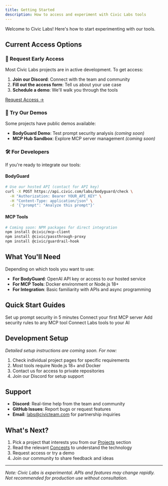 ```yaml
---
title: Getting Started
description: How to access and experiment with Civic Labs tools
---
```



Welcome to Civic Labs! Here's how to start experimenting with our tools.

## Current Access Options

### 🧪 Request Early Access

Most Civic Labs projects are in active development. To get access:

1. **Join our Discord**: Connect with the team and community
2. **Fill out the access form**: Tell us about your use case
3. **Schedule a demo**: We'll walk you through the tools

[Request Access →](https://civicteam.com/contact)

### 🎯 Try Our Demos

Some projects have public demos available:

- **BodyGuard Demo**: Test prompt security analysis *(coming soon)*
- **MCP Hub Sandbox**: Explore MCP server management *(coming soon)*

### 🛠️ For Developers

If you're ready to integrate our tools:

#### BodyGuard
```bash
# Use our hosted API (contact for API key)
curl -X POST https://api.civic.com/labs/bodyguard/check \
  -H "Authorization: Bearer YOUR_API_KEY" \
  -H "Content-Type: application/json" \
  -d '{"prompt": "Analyze this prompt"}'
```

#### MCP Tools
```bash
# Coming soon: NPM packages for direct integration
npm install @civic/mcp-client
npm install @civic/passthrough-proxy
npm install @civic/guardrail-hook
```

## What You'll Need

Depending on which tools you want to use:

- **For BodyGuard**: OpenAI API key or access to our hosted service
- **For MCP Tools**: Docker environment or Node.js 18+
- **For Integration**: Basic familiarity with APIs and async programming

## Quick Start Guides

<CardGroup cols={2}>
  <Card title="BodyGuard Quick Start" icon="shield" href="#bodyguard-quick-start">
    Set up prompt security in 5 minutes
  </Card>
  <Card title="MCP Hub Quick Start" icon="server" href="#mcp-hub-quick-start">
    Connect your first MCP server
  </Card>
  <Card title="Guardrails Quick Start" icon="traffic-light" href="#guardrails-quick-start">
    Add security rules to any MCP tool
  </Card>
  <Card title="Integration Guide" icon="plug" href="#integration-guide">
    Connect Labs tools to your AI
  </Card>
</CardGroup>

## Development Setup

*Detailed setup instructions are coming soon. For now:*

1. Check individual project pages for specific requirements
2. Most tools require Node.js 18+ and Docker
3. Contact us for access to private repositories
4. Join our Discord for setup support

## Support

- **Discord**: Real-time help from the team and community
- **GitHub Issues**: Report bugs or request features
- **Email**: labs@civicteam.com for partnership inquiries

## What's Next?

1. Pick a project that interests you from our [Projects](/labs#projects) section
2. Read the relevant [Concepts](/labs#concepts-architecture) to understand the technology
3. Request access or try a demo
4. Join our community to share feedback and ideas

---

*Note: Civic Labs is experimental. APIs and features may change rapidly. Not recommended for production use without consultation.*